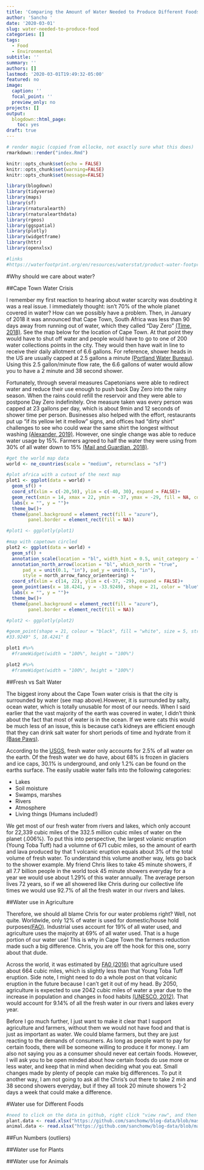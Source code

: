 ```yaml
---
title: 'Comparing the Amount of Water Needed to Produce Different Foods '
author: 'Sancho '
date: '2020-03-01'
slug: water-needed-to-produce-food
categories: []
tags:
  - Food
  - Environmental
subtitle: ''
summary: ''
authors: []
lastmod: '2020-03-01T19:49:32-05:00'
featured: no
image:
  caption: ''
  focal_point: ''
  preview_only: no
projects: []
output:
  blogdown::html_page:
    toc: yes
draft: true
---
```


```r
# render magic (copied from ellocke, not exactly sure what this does)
rmarkdown::render("index.Rmd")
```

```r
knitr::opts_chunk$set(echo = FALSE)
knitr::opts_chunk$set(warning=FALSE)
knitr::opts_chunk$set(message=FALSE)
```

```r
library(blogdown)
library(tidyverse)
library(maps)
library(sf)
library(rnaturalearth)
library(rnaturalearthdata)
library(rgeos)
library(ggspatial)
library(plotly)
library(widgetframe)
library(httr)
library(openxlsx)

#links
#https://waterfootprint.org/en/resources/waterstat/product-water-footprint-statistics/


```

#Why should we care about water?

##Cape Town Water Crisis

I remember my first reaction to hearing about water scarcity was doubting it was a real issue. I immediately thought: isn't 70% of the whole planet covered in water? How can we possibly have a problem. Then, in January of 2018 it was announced that Cape Town, South Africa was less than 90 days away from running out of water, which they called "Day Zero" [(Time, 2018)](https://time.com/5103259/cape-town-water-crisis/). See the map below for the location of Cape Town. At that point they would have to shut off water and people would have to go to one of 200 water collections points in the city. They would then have wait in line to receive their daily allotment of 6.6 gallons. For reference, shower heads in the US are usually capped at 2.5 gallons a minute [(Portland Water Bureau)](https://www.portlandoregon.gov/water/article/305153). Using this 2.5 gallon/minute flow rate, the 6.6 gallons of water would allow you to have a 2 minute and 38 second shower. 

Fortunately, through several measures Capetonians were able to redirect water and reduce their use enough to push back Day Zero into the rainy season. When the rains could refill the reservoir and they were able to postpone Day Zero indefinitely. One measure taken was every person was capped at 23 gallons per day, which is about 9min and 12 seconds of shower time per person. Businesses also helped with the effort, restaurants put up "if its yellow let it mellow" signs, and offices had "dirty shirt" challenges to see who could wear the same shirt the longest without washing [(Alexander, 2019)](https://www.citylab.com/environment/2019/04/cape-town-water-conservation-south-africa-drought/587011/). However, one single change was able to reduce water usage by 15%. Farmers agreed to half the water they were using from 30% of all water down to 15% [(Mail and Guardian, 2018)](https://mg.co.za/article/2018-02-05-day-zero-pushed-back-to-may-11/). 

```r

#get the world map data
world <- ne_countries(scale = "medium", returnclass = "sf")

#plot africa with a cutout of the next map
plot1 <- ggplot(data = world) + 
  geom_sf() +
  coord_sf(xlim = c(-20,50), ylim = c(-40, 30), expand = FALSE)+
  geom_rect(xmin = 14, xmax = 22, ymin = -37, ymax = -29, fill = NA, color = "black", size = 1.5) +
  labs(x = "", y = "")+
  theme_bw()+
  theme(panel.background = element_rect(fill = "azure"),
        panel.border = element_rect(fill = NA))

#plot1 <- ggplotly(plot1)

#map with capetown circled
plot2 <- ggplot(data = world) +
  geom_sf() +
  annotation_scale(location = "bl", width_hint = 0.5, unit_category = "imperial") +
  annotation_north_arrow(location = "bl", which_north = "true", 
      pad_x = unit(0.1, "in"), pad_y = unit(0.5, "in"),
      style = north_arrow_fancy_orienteering) +
  coord_sf(xlim = c(14, 22), ylim = c(-37, -29), expand = FALSE)+
  geom_point(aes(x = 18.4241, y = -33.9249), shape = 21, color = "blue",size = 15, fill = NA)+
  labs(x = "", y = "")+
  theme_bw()+
  theme(panel.background = element_rect(fill = "azure"),
        panel.border = element_rect(fill = NA))

#plot2 <- ggplotly(plot2)

#geom_point(shape = 21, colour = "black", fill = "white", size = 5, stroke = 5)
#33.9249° S, 18.4241° E
```

```r

plot1 #%>%
  #frameWidget(width = "100%", height = "100%")

plot2 #%>%
  #frameWidget(width = "100%", height = "100%")

```

##Fresh vs Salt Water

The biggest irony about the Cape Town water crisis is that the city is surrounded by water (see map above).However, it is surrounded by salty, ocean water, which is totally unusable for most of our needs. When I said earlier that the vast majority of the earth was covered in water, I didn't think about the fact that most of water is in the ocean. If we were cats this would be much less of an issue, this is because cat's kidneys are efficient enough that they can drink salt water for short periods of time and hydrate from it [(Base Paws)](https://www.basepaws.com/blog/top-10-random-facts-about-cats/). 

According to the [USGS](https://www.usgs.gov/special-topic/water-science-school/science/where-earths-water?qt-science_center_objects=0#qt-science_center_objects), fresh water only accounts for 2.5% of all water on the earth. Of the fresh water we do have, about 68% is frozen in glaciers and ice caps, 30.1% is underground, and only 1.2% can be found on the earths surface. The easily usable water falls into the following categories:

* Lakes
* Soil moisture
* Swamps, marshes
* Rivers
* Atmosphere
* Living things (Humans included!)

We get most of our fresh water from rivers and lakes, which only account for 22,339 cubic miles of the 332.5 million cubic miles of water on the planet (.006%). To put this into perspective, the largest volanic eruption (Young Toba Tuff) had a volumne of 671 cubic miles, so the amount of earth and lava produced by that 1 volcanic eruption equals about 3% of the total volume of fresh water. To understand this volume another way, lets go back to the shower example. My friend Chris likes to take 45 minute showers, if all 7.7 billion people in the world took 45 minute showers everyday for a year we would use about 1.29% of this water annually. The average person lives 72 years, so if we all showered like Chris during our collective life times we would use 92.7% of all the fresh water in our rivers and lakes.

##Water use in Agriculture

Therefore, we should all blame Chris for our water problems right? Well, not quite. Worldwide, only 12% of water is used for domestic/house hold purposes[(FAO)](http://www.fao.org/aquastat/en/overview/methodology/water-use). Industrial uses account for 19% of all water used, and agriculture uses the majority at 69% of all water used. That is a huge portion of our water use! This is why in Cape Town the farmers reduction made such a big difference. Chris, you are off the hook for this one, sorry about that dude. 

Across the world, it was estimated by [FA0 (2016)](https://www.globalagriculture.org/fileadmin/files/weltagrarbericht/Weltagrarbericht/13Wasser/2016WorldData-Withdrawal_eng.pdf) that agriculture used about 664 cubic miles, which is slightly less than that Young Toba Tuff eruption. Side note, I might need to do a whole post on that volcanic eruption in the future because I can't get it out of my head. By 2050, agriculture is expected to use 2042 cubic miles of water a year due to the increase in population and changes in food habits [(UNESCO, 2012)](http://www.unesco.org/new/fileadmin/MULTIMEDIA/HQ/SC/pdf/WWDR4%20Volume%201-Managing%20Water%20under%20Uncertainty%20and%20Risk.pdf). That would account for 9.14% of all the fresh water in our rivers and lakes every year. 

Before I go much further, I just want to make it clear that I support agriculture and farmers, without them we would not have food and that is just as important as water. We could blame farmers, but they are just reacting to the demands of consumers. As long as people want to pay for certain foods, there will be someone willing to produce it for money. I am also not saying you as a consumer should never eat certain foods. However, I will ask you to be open minded about how certain foods do use more or less water, and keep that in mind when deciding what you eat. Small changes made by plenty of people can make big differences. To put it another way, I am not going to ask all the Chris's out there to take 2 min and 38 second showers everyday, but if they all took 20 minute showers 1-2 days a week that could make a difference. 

#Water use for Different Foods

```r

#need to click on the data in github, right click "view raw", and then click "Copy link address" for this to work
plant.data <- read.xlsx("https://github.com/sanchomw/blog-data/blob/master/Water_Use_Crops.xlsx?raw=true")
animal.data <- read.xlsx("https://github.com/sanchomw/blog-data/blob/master/Water_Use_Animals.xlsx?raw=true")

```

##Fun Numbers (outliers)

##Water use for Plants

##Water use for Animals





